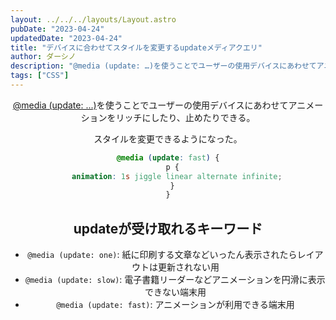 ```yaml
---
layout: ../../../layouts/Layout.astro
pubDate: "2023-04-24"
updatedDate: "2023-04-24"
title: "デバイスに合わせてスタイルを変更するupdateメディアクエリ"
author: ダーシノ
description: "@media (update: …)を使うことでユーザーの使用デバイスにあわせてアニメーションをリッチにしたり、止めたりできる。"
tags: ["CSS"]
---
```



<Header {...frontmatter} />

[@media (update: ...)](https://developer.mozilla.org/ja/docs/Web/CSS/@media/update)を使うことでユーザーの使用デバイスにあわせてアニメーションをリッチにしたり、止めたりできる。

スタイルを変更できるようになった。

```css
@media (update: fast) {
  p {
    animation: 1s jiggle linear alternate infinite;
  }
}
```

## updateが受け取れるキーワード

- `@media (update: one)`: 紙に印刷する文章などいったん表示されたらレイアウトは更新されない用
- `@media (update: slow)`: 電子書籍リーダーなどアニメーションを円滑に表示できない端末用
- `@media (update: fast)`: アニメーションが利用できる端末用




